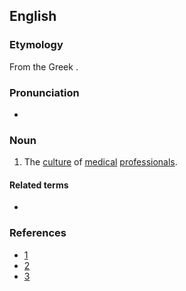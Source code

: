 ==English==

===Etymology===
From the Greek {{term|ἰατρός||physician|tr=iatros|lang=grc}}.

===Pronunciation===
* {{hyphenation|ia|tro|cul|ture}}
{{rfap|lang=en}}

===Noun===
{{en-noun|-}}

# The [[culture]] of [[medical]] [[professionals]].  

====Related terms====
* {{l/en|iatrocultural}}

===References===
* [http://www.academicmedicine.org/pt/re/acmed/abstract.00001888-200404000-00012.htm;jsessionid=HLyKyqRXtGnN61kwTv897LLKv7jhbgQQhvJDxgQGn2bjh1yv7RJ7!391776677!181195629!8091!-1]
* [http://www.pubmedcentral.nih.gov/articlerender.fcgi?artid=1831570]
* [http://www.kcumb.edu/kcolleges/bio/KCUMB_COB_2005_2006_Catalog071205_1.pdf]